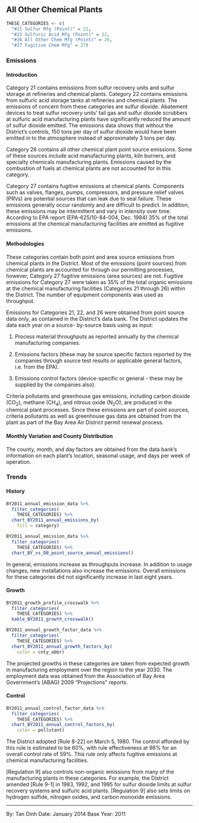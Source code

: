 ## All Other Chemical Plants {#chem-fac-other}

```r
THESE_CATEGORIES <- c(
  "#21 Sulfur Mfg (Point)" = 21,
  "#22 Sulfuric Acid Mfg (Point)" = 22,
  "#26 All Other Chem Mfg (Point)" = 26,
  "#27 Fugitive Chem Mfg" = 27)
```

### Emissions

#### Introduction {-}

Category 21 contains emissions from sulfur recovery units and sulfur storage at refineries and chemical plants. Category 22 contains emissions from sulfuric acid storage tanks at refineries and chemical plants. The emissions of concern from these categories are sulfur dioxide. Abatement devices to treat sulfur recovery units' tail gas and sulfur dioxide scrubbers at sulfuric acid manufacturing plants have significantly reduced the amount of sulfur dioxide emitted. The emissions data shows that without the District's controls, 150 tons per day of sulfur dioxide would have been emitted in to the atmosphere instead of approximately 3 tons per day.

Category 26 contains all other chemical plant point source emissions. Some of these sources include acid manufacturing plants, kiln burners, and specialty chemicals manufacturing plants. Emissions caused by the combustion of fuels at chemical plants are not accounted for in this category.

Category 27 contains fugitive emissions at chemical plants. Components such as valves, flanges, pumps, compressors, and pressure relief valves (PRVs) are potential sources that can leak due to seal failure. These emissions generally occur randomly and are difficult to predict. In addition, these emissions may be intermittent and vary in intensity over time. According to EPA report (EPA-625/10-84-004, Dec. 1984) 35% of the total emissions at the chemical manufacturing facilities are emitted as fugitive emissions.

#### Methodologies {-}

These categories contain both point and area source emissions from chemical plants in the District. Most of the emissions (point sources) from chemical plants are accounted for through our permitting processes, however, Category 27 fugitive emissions (area sources) are not. Fugitive emissions for Category 27 were taken as 35% of the total organic emissions at the chemical manufacturing facilities (Categories 21 through 26) within the District. The number of equipment components was used as throughput.

Emissions for Categories 21, 22, and 26 were obtained from point source data only, as contained in the District's data bank. The District updates the data each year on a source- by-source basis using as input:

1. Process material throughputs as reported annually by the chemical manufacturing companies.

2. Emissions factors (these may be source specific factors reported by the companies through source test results or applicable general factors, i.e. from the EPA).

3. Emissions control factors (device-specific or general - these may be supplied by the companies also).

Criteria pollutants and greenhouse gas emissions, including carbon dioxide (CO~2~), methane (CH~4~), and nitrous oxide (N~2~O), are produced in the chemical plant processes. Since these emissions are part of point sources, criteria pollutants as well as greenhouse gas data are obtained from the plant as part of the Bay Area Air District permit renewal process.

#### Monthly Variation and County Distribution {-}

The county, month, and day factors are obtained from the data bank's information on each plant's location, seasonal usage, and days per week of operation.

### Trends {#chem-fac-other-trend}

#### History {-}

```r
BY2011_annual_emission_data %>%
  filter_categories(
    THESE_CATEGORIES) %>%
  chart_BY2011_annual_emissions_by(
    fill = category)
```

```r
BY2011_annual_emission_data %>%
  filter_categories(
    THESE_CATEGORIES) %>%
  chart_BY_vs_DB_point_source_annual_emissions()
```

In general, emissions increase as throughputs increase. In addition to usage changes, new installations also increase the emissions. Overall emissions for these categories did not significantly increase in last eight years.

#### Growth {-}

```r
BY2011_growth_profile_crosswalk %>%
  filter_categories(
    THESE_CATEGORIES) %>%
  kable_BY2011_growth_crosswalk()
```

```r
BY2011_annual_growth_factor_data %>%
  filter_categories(
    THESE_CATEGORIES) %>%
  chart_BY2011_annual_growth_factors_by(
    color = cnty_abbr)
```

The projected growths in these categories are taken from expected growth in manufacturing employment over the region to the year 2030. The employment data was obtained from the Association of Bay Area Government's (ABAG) 2009 "Projections" reports.

#### Control {#chem-fac-other-control -}

```r
BY2011_annual_control_factor_data %>%
  filter_categories(
    THESE_CATEGORIES) %>%
  chart_BY2011_annual_control_factors_by(
    color = pollutant)
```

The District adopted [Rule 8-22] on March 5, 1980. The control afforded by this rule is estimated to be 60%, with rule effectiveness at 98% for an overall control rate of 59%. This rule only affects fugitive emissions at chemical manufacturing facilities.

[Regulation 9] also controls non-organic emissions from many of the manufacturing plants in these categories. For example, the District amended [Rule 9-1] in 1983, 1992, and 1995 for sulfur dioxide limits at sulfur recovery systems and sulfuric acid plants. [Regulation 9] also sets limits on hydrogen sulfide, nitrogen oxides, and carbon monoxide emissions.

***

By: Tan Dinh
Date: January 2014
Base Year: 2011
